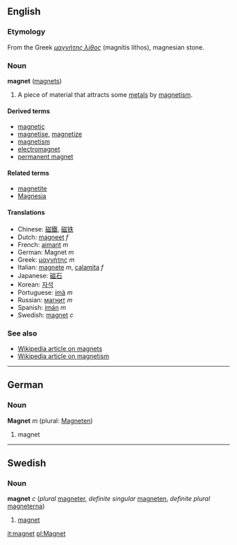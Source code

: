 ==English==
===Etymology===
From the Greek ''[[μαγνήτης λίθος]]'' (magnítis líthos), magnesian stone.

===Noun===
'''magnet''' ([[magnets]])

# A piece of material that attracts some [[metal]]s by [[magnetism]].

====Derived terms====
*[[magnetic]]
*[[magnetise]], [[magnetize]]
*[[magnetism]]
*[[electromagnet]]
*[[permanent magnet]]

====Related terms====
*[[magnetite]]
*[[Magnesia]]

====Translations====
*Chinese: [[磁鐵]], [[磁铁]]
*Dutch: [[magneet]] ''f''
*French: [[aimant]] ''m''
*German: Magnet ''m''
*Greek: [[μαγνήτης]] ''m''
*Italian: [[magnete]] ''m'', [[calamita]] ''f''
*Japanese: [[磁石]]
*Korean: [[자석]]
*Portuguese: [[ímã]] ''m''
*Russian: [[магнит]] ''m''
*Spanish: [[imán]] ''m''
*Swedish: [[magnet#Swedish|magnet]] ''c''

===See also===
*[[w:magnet|Wikipedia article on magnets]]
*[[w:magnetism|Wikipedia article on magnetism]]

----

==German==
===Noun===
'''Magnet''' ''m'' (plural: [[Magneten]])

# magnet


----
==Swedish==
===Noun===
'''magnet''' ''c'' (''plural'' [[magneter]], ''definite singular'' [[magneten]], ''definite plural'' [[magneterna]])

# [[magnet#English|magnet]]

[[it:magnet]]
[[pl:Magnet]]